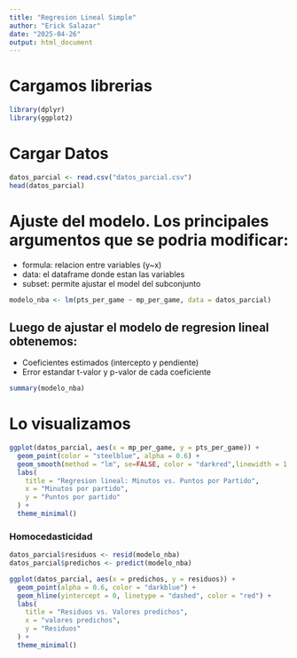 ---
title: "Regresion Lineal Simple"
author: "Erick Salazar"
date: "2025-04-26"
output: html_document
---

# Cargamos librerias
```{r}
library(dplyr)
library(ggplot2)
```


# Cargar Datos
```{r}
datos_parcial <- read.csv("datos_parcial.csv")
head(datos_parcial)
```



# Ajuste del modelo. Los principales argumentos que se podria modificar:

- formula: relacion entre variables (y~x)
- data: el dataframe donde estan las variables
- subset: permite ajustar el model del subconjunto

```{r}
modelo_nba <- lm(pts_per_game ~ mp_per_game, data = datos_parcial)
```

## Luego de ajustar el modelo de regresion lineal obtenemos:

- Coeficientes estimados (intercepto y pendiente)
- Error estandar t-valor y p-valor de cada coeficiente


```{r}
summary(modelo_nba)
```

# Lo visualizamos

```{r}
ggplot(datos_parcial, aes(x = mp_per_game, y = pts_per_game)) +
  geom_point(color = "steelblue", alpha = 0.6) +
  geom_smooth(method = "lm", se=FALSE, color = "darkred",linewidth = 1.2) +
  labs(
    title = "Regresion lineal: Minutos vs. Puntos por Partido",
    x = "Minutos por partido",
    y = "Puntos por partido"
  ) +
  theme_minimal()
```

### Homocedasticidad
```{r}
datos_parcial$residuos <- resid(modelo_nba)
datos_parcial$predichos <- predict(modelo_nba)

ggplot(datos_parcial, aes(x = predichos, y = residuos)) +
  geom_point(alpha = 0.6, color = "darkblue") +
  geom_hline(yintercept = 0, linetype = "dashed", color = "red") +
  labs(
    title = "Residuos vs. Valores predichos",
    x = "valores predichos",
    y = "Residuos"
  ) +
  theme_minimal()
```


















